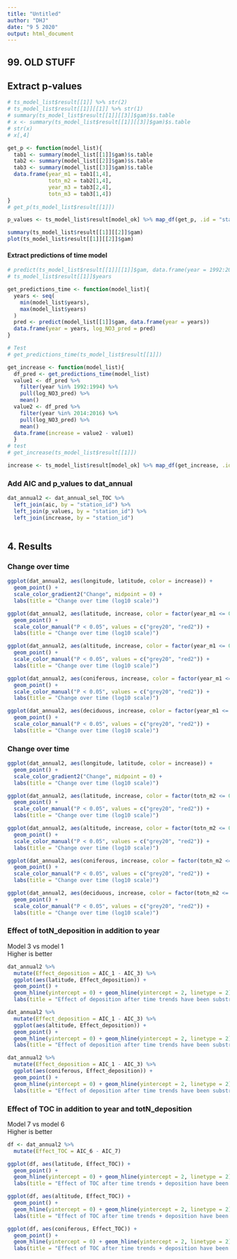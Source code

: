 ```yaml
---
title: "Untitled"
author: "DHJ"
date: "9 5 2020"
output: html_document
---
```

## 99. OLD STUFF

## Extract p-values  
```r


# ts_model_list$result[[1]] %>% str(2)
# ts_model_list$result[[1]][[1]] %>% str(1)
# summary(ts_model_list$result[[1]][[3]]$gam)$s.table
# x <- summary(ts_model_list$result[[1]][[3]]$gam)$s.table
# str(x)
# x[,4]

get_p <- function(model_list){
  tab1 <- summary(model_list[[1]]$gam)$s.table
  tab2 <- summary(model_list[[2]]$gam)$s.table
  tab3 <- summary(model_list[[3]]$gam)$s.table
  data.frame(year_m1 = tab1[1,4],
             totn_m2 = tab2[1,4],
             year_m3 = tab3[2,4],
             totn_m3 = tab3[1,4])
}
# get_p(ts_model_list$result[[1]])

p_values <- ts_model_list$result[model_ok] %>% map_df(get_p, .id = "station_id")

```


```r

summary(ts_model_list$result[[1]][[2]]$gam)
plot(ts_model_list$result[[1]][[2]]$gam)

```


#### Extract predictions of time model  
```r

# predict(ts_model_list$result[[1]][[1]]$gam, data.frame(year = 1992:2020))
# ts_model_list$result[[1]]$years

get_predictions_time <- function(model_list){
  years <- seq(
    min(model_list$years),
    max(model_list$years)
  )
  pred <- predict(model_list[[1]]$gam, data.frame(year = years))
  data.frame(year = years, log_NO3_pred = pred)
}

# Test
# get_predictions_time(ts_model_list$result[[1]])

get_increase <- function(model_list){
  df_pred <- get_predictions_time(model_list)
  value1 <- df_pred %>%
    filter(year %in% 1992:1994) %>%
    pull(log_NO3_pred) %>%
    mean()
  value2 <- df_pred %>%
    filter(year %in% 2014:2016) %>%
    pull(log_NO3_pred) %>%
    mean()
  data.frame(increase = value2 - value1)
  }
# test
# get_increase(ts_model_list$result[[1]])

increase <- ts_model_list$result[model_ok] %>% map_df(get_increase, .id = "station_id")


```




### Add AIC and p_values to dat_annual

```r

dat_annual2 <- dat_annual_sel_TOC %>%
  left_join(aic, by = "station_id") %>%
  left_join(p_values, by = "station_id") %>%
  left_join(increase, by = "station_id")
  

```


## 4. Results  

### Change over time
```r

ggplot(dat_annual2, aes(longitude, latitude, color = increase)) +
  geom_point() +
  scale_color_gradient2("Change", midpoint = 0) +
  labs(title = "Change over time (log10 scale)")

ggplot(dat_annual2, aes(latitude, increase, color = factor(year_m1 <= 0.05))) +
  geom_point() +
  scale_color_manual("P < 0.05", values = c("grey20", "red2")) +
  labs(title = "Change over time (log10 scale)")

ggplot(dat_annual2, aes(altitude, increase, color = factor(year_m1 <= 0.05))) +
  geom_point() +
  scale_color_manual("P < 0.05", values = c("grey20", "red2")) +
  labs(title = "Change over time (log10 scale)")

ggplot(dat_annual2, aes(coniferous, increase, color = factor(year_m1 <= 0.05))) +
  geom_point() +
  scale_color_manual("P < 0.05", values = c("grey20", "red2")) +
  labs(title = "Change over time (log10 scale)")

ggplot(dat_annual2, aes(deciduous, increase, color = factor(year_m1 <= 0.05))) +
  geom_point() +
  scale_color_manual("P < 0.05", values = c("grey20", "red2")) +
  labs(title = "Change over time (log10 scale)")


```

### Change over time
```r

ggplot(dat_annual2, aes(longitude, latitude, color = increase)) +
  geom_point() +
  scale_color_gradient2("Change", midpoint = 0) +
  labs(title = "Change over time (log10 scale)")

ggplot(dat_annual2, aes(latitude, increase, color = factor(totn_m2 <= 0.05))) +
  geom_point() +
  scale_color_manual("P < 0.05", values = c("grey20", "red2")) +
  labs(title = "Change over time (log10 scale)")

ggplot(dat_annual2, aes(altitude, increase, color = factor(totn_m2 <= 0.05))) +
  geom_point() +
  scale_color_manual("P < 0.05", values = c("grey20", "red2")) +
  labs(title = "Change over time (log10 scale)")

ggplot(dat_annual2, aes(coniferous, increase, color = factor(totn_m2 <= 0.05))) +
  geom_point() +
  scale_color_manual("P < 0.05", values = c("grey20", "red2")) +
  labs(title = "Change over time (log10 scale)")

ggplot(dat_annual2, aes(deciduous, increase, color = factor(totn_m2 <= 0.05))) +
  geom_point() +
  scale_color_manual("P < 0.05", values = c("grey20", "red2")) +
  labs(title = "Change over time (log10 scale)")

```

### Effect of totN_deposition in addition to year  
Model 3 vs model 1  
Higher is better
```r

dat_annual2 %>%
  mutate(Effect_deposition = AIC_1 - AIC_3) %>%
  ggplot(aes(latitude, Effect_deposition)) +
  geom_point() +
  geom_hline(yintercept = 0) + geom_hline(yintercept = 2, linetype = 2) + 
  labs(title = "Effect of deposition after time trends have been substracted (> 2 is a substantial effect)")

dat_annual2 %>%
  mutate(Effect_deposition = AIC_1 - AIC_3) %>%
  ggplot(aes(altitude, Effect_deposition)) +
  geom_point() +
  geom_hline(yintercept = 0) + geom_hline(yintercept = 2, linetype = 2) + 
  labs(title = "Effect of deposition after time trends have been substracted (> 2 is a substantial effect)")

dat_annual2 %>%
  mutate(Effect_deposition = AIC_1 - AIC_3) %>%
  ggplot(aes(coniferous, Effect_deposition)) +
  geom_point() +
  geom_hline(yintercept = 0) + geom_hline(yintercept = 2, linetype = 2) + 
  labs(title = "Effect of deposition after time trends have been substracted (> 2 is a substantial effect)")


```

### Effect of TOC in addition to year and totN_deposition   
Model 7 vs model 6  
Higher is better
```r

df <- dat_annual2 %>%
  mutate(Effect_TOC = AIC_6 - AIC_7)

ggplot(df, aes(latitude, Effect_TOC)) +
  geom_point() +
  geom_hline(yintercept = 0) + geom_hline(yintercept = 2, linetype = 2) + 
  labs(title = "Effect of TOC after time trends + deposition have been adjusted for", subtitle = "(> 2 is a substantial effect)")

ggplot(df, aes(altitude, Effect_TOC)) +
  geom_point() +
  geom_hline(yintercept = 0) + geom_hline(yintercept = 2, linetype = 2) + 
  labs(title = "Effect of TOC after time trends + deposition have been adjusted for", subtitle = "(> 2 is a substantial effect)")

ggplot(df, aes(coniferous, Effect_TOC)) +
  geom_point() +
  geom_hline(yintercept = 0) + geom_hline(yintercept = 2, linetype = 2) + 
  labs(title = "Effect of TOC after time trends + deposition have been adjusted for", subtitle = "(> 2 is a substantial effect)")


```
